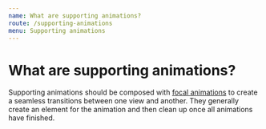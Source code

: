```yaml
---
name: What are supporting animations?
route: /supporting-animations
menu: Supporting animations
---
```


# What are supporting animations?

Supporting animations should be composed with [focal animations](/focal-animations) to create a seamless transitions between one view and another.
They generally create an element for the animation and then clean up once all animations have finished.
